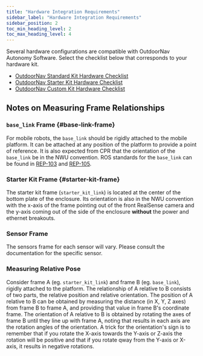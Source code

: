 ---
title: "Hardware Integration Requirements"
sidebar_label: "Hardware Integration Requirements"
sidebar_position: 2
toc_min_heading_level: 2
toc_max_heading_level: 4
---

Several hardware configurations are compatible with OutdoorNav Autonomy Software.
Select the checklist below that corresponds to your hardware kit.

- [OutdoorNav Standard Kit Hardware Checklist](/docs_outdoornav_user_manual/integration_requirements/hardware_integration_requirements/standard_kit_hardware_checklist)
- [OutdoorNav Starter Kit Hardware Checklist](/docs_outdoornav_user_manual/integration_requirements/hardware_integration_requirements/starter_kit_hardware_checklist)
- [OutdoorNav Custom Kit Hardware Checklist](/docs_outdoornav_user_manual/integration_requirements/hardware_integration_requirements/custom_kit_hardware_checklist)

## Notes on Measuring Frame Relationships

### `base_link` Frame  {#base-link-frame}

For mobile robots, the `base_link` should be rigidly attached to the mobile platform. It can be attached at
any position of the platform to provide a point of reference. It is also expected from CPR that the orientation
of the `base_link` be in the NWU convention. ROS standards for the `base_link` can be found in
[REP-103](https://www.ros.org/reps/rep-0103.html#axis-orientation) and
[REP-105](https://www.ros.org/reps/rep-0105.html#base-link).

### Starter Kit Frame  {#starter-kit-frame}

The starter kit frame (`starter_kit_link`) is located at the center of the bottom plate of the enclosure.
Its orientation is also in the NWU convention with the x-axis of the frame pointing out of the front
RealSense camera and the y-axis coming out of the side of the enclosure **without** the power and ethernet breakouts.

### Sensor Frame

The sensors frame for each sensor will vary. Please consult the documentation for the specific sensor.

### Measuring Relative Pose

Consider frame A (eg. `starter_kit_link`) and frame B (eg. `base_link`), rigidly attached to the platform.
The relationship of A relative to B consists of two parts, the relative position and relative orientation.
The position of A relative to B can be obtained by measuring the distance (in X, Y, Z axes) from frame B to
frame A, and providing that value in frame B's coordinate frame. The orientation of A relative to B is obtained
by rotating the axes of frame B until they line up with frame A, noting that results in each axis are the
rotation angles of the orientation. A trick for the orientation's sign is to remember that if you rotate the
X-axis towards the Y-axis or Z-axis the rotation will be positive and that if you rotate qway from the
Y-axis or X-axis, it results in negative rotations.
